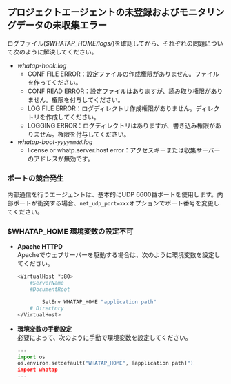 ## プロジェクトエージェントの未登録およびモニタリングデータの未収集エラー

ログファイル(_$WHATAP_HOME/logs/_)を確認してから、それぞれの問題について次のように解決してください。

-   _whatap-hook.log_
    -   CONF FILE ERROR：設定ファイルの作成権限がありません。ファイルを作ってください。
    -   CONF READ ERROR：設定ファイルはありますが、読み取り権限がありません。権限を付与してください。
    -   LOG FILE ERROR：ログディレクトリ作成権限がありません。ディレクトリを作成してください。
    -   LOGGING ERROR：ログディレクトリはありますが、書き込み権限がありません。権限を付与してください。
-   _whatap-boot-`yyyymmdd`.log_
    -   license or whatp.server.host error：アクセスキーまたは収集サーバーのアドレスが無効です。

### ポートの競合発生

内部通信を行うエージェントは、基本的にUDP 6600番ポートを使用します。内部ポートが衝突する場合、`net_udp_port=xxx`オプションでポート番号を変更してください。

### $WHATAP_HOME 環境変数の設定不可

-   **Apache HTTPD**\
      Apacheでウェブサーバーを駆動する場合は、次のように環境変数を設定してください。

    ```bash title=SH
    <VirtualHost *:80>
        #ServerName
        #DocumentRoot

            SetEnv WHATAP_HOME "application path"
        # Directory
    </VirtualHost>
    ```
-   **環境変数の手動設定**\
      必要によって、次のように手動で環境変数を設定してください。

    ```python title=Python
    ---
    import os
    os.environ.setdefault("WHATAP_HOME", [application path]")
    import whatap
    ---
    ```
